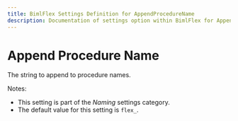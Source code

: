 ---
title: BimlFlex Settings Definition for AppendProcedureName
description: Documentation of settings option within BimlFlex for AppendProcedureName
---
<head>
  <meta name="varigenceProduct" content="BimlFlex"></meta>
  <meta name="varigenceArticleType" content="Reference"></meta>
</head>


# Append Procedure Name

The string to append to procedure names.

Notes:

* This setting is part of the *Naming* settings category.
* The default value for this setting is `flex_`.
